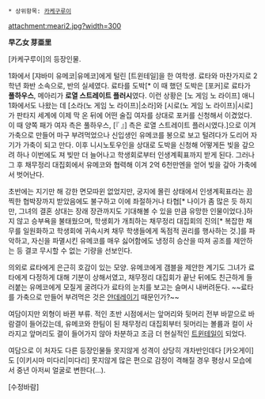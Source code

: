  * 상위항목: [[카케구루이]]

attachment:meari2.jpg?width=300

'''早乙女 芽亜里'''

[카케구루이]의 등장인물.

1화에서 [쟈바미 유메코|유메코]에게 털린 [트윈테일]을 한 여학생. 료타와 마찬가지로 2학년 화반 소속으로, 반의 실세였다. 료타를 도박[* 이 때 했던 도박은 [포커]로 료타가 '''풀하우스''', 메아리가 '''로열 스트레이트 플러시'''였다. 이런 상황은 [노 게임 노 라이프] 애니 1화에서도 나왔는 데 [소라(노 게임 노 라이프)|소라]와 [시로(노 게임 노 라이프)|시로]가 판타지 세계에 이제 막 온 뒤에 어떤 술집 여자를 상대로 포커를 신청해서 이겼었다. 이 때 양쪽 패가 여자 측은 풀하우스, [『 』] 측은 로열 스트레이트 플러시였다.]으로 이겨 가축으로 만들어 마구 부려먹었으나 신입생인 유메코를 봉으로 보고 털려다가 도리어 자기가 가축이 되고 만다. 이후 니시노토우인을 상대로 도박을 신청해 어떻게든 빚을 갚으려 하나 이번에도 져 빚만 더 늘어나고 학생회로부터 인생계획표까지 받게 된다. 그러나 그 후 채무정리 대집회에서 유메코와 협력해 이겨 2억 6천만엔을 얻어 빚을 갚아 가축에서 벗어난다.

초반에는 지기만 해 강한 면모따윈 없었지만, 궁지에 몰린 상태에서 인생계획표라는 끔찍한 협박장까지 받았음에도 불구하고 이에 좌절하거나 타협[* 나이가 좀 많은 듯 하지만, 그녀의 결혼 상대는 장래 장관까지도 기대해볼 수 있을 만큼 유망한 인물이었다.]하지 않고 승부욕을 불태웠으며, 학생회가 개최하는 채무정리 대집회의 진의[* 복잡한 채무를 일원화하고 학생회에 귀속시켜 채무 학생들에게 독점적 권리를 행사하는 것.]를 파악하고, 자신을 파멸시킨 유메코를 매우 싫어함에도 냉정히 승산을 따져 공조를 제안하는 등 결코 무시할 수 없는 기량을 선보인다.

의외로 료타에게 은근히 호감이 있는 모양. 유메코에게 갬블을 제안한 계기도 그녀가 료타에게 다정하게 대해 기분이 상해서였고, 채무정리 대집회가 끝난 뒤에도 친근하게 들러붙는 유메코에게 모질게 굴려다가 료타의 눈치를 보고는 슬며시 내버려둔다. ~~료타를 가축으로 만들어 부려먹은 것은 [[얀데레]]이기 때문인가?~~

여담이지만 외형이 바뀐 부류. 적인 초반 시점에서는 앞머리와 뒷머리 전부 바깥으로 바람결이 들어갔는데, 유메코와 한팀이 된 채무정리 대집회부터 뒷머리는 볼륨과 컬이 사라지고 앞머리도 결이 들어가지 않아 차분하고 조금 더 현실적인 [[트윈테일]]이 되었다.

여담으로 이 처자도 다른 등장인물들 못지않게 성격이 상당히 개차반인데다 [카오게이]도 [이키시마 미다리|미다리] 못지않게 많은 편으로 감정이 격해질 경우 평상시 모습에서 중년 아저씨 얼굴로 변한다(...).

[수정바람]
